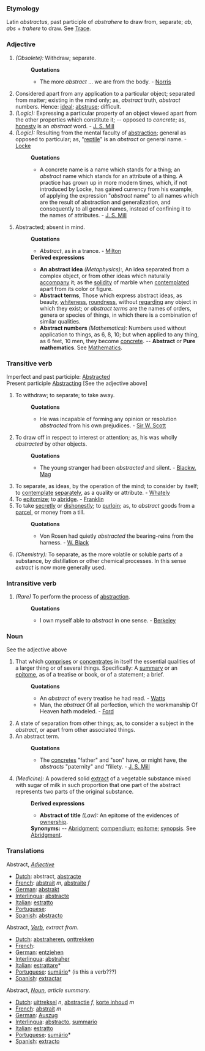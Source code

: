 ===Etymology===
Latin ''abstractus'', past participle of ''abstrahere'' to draw from, separate; ''ab'', ''abs'' + ''trahere'' to draw. See [[Trace]].
===Adjective===
#''(Obsolete):'' Withdraw; separate. 
#:'''Quotations'''
#:*The more ''abstract'' ... we are from the body. - [[Norris]]
#Considered apart from any application to a particular object; separated from matter; existing in the mind only; as, ''abstract'' truth, ''abstract'' numbers. Hence: [[ideal]]; [[abstruse]]; difficult.
#''(Logic):'' Expressing a particular property of an object viewed apart from the other properties which constitute it; -- opposed to ''concrete''; as, [[honesty]] is an ''abstract'' word. - [[J. S. Mill]] 
#''(Logic):'' Resulting from the mental faculty of [[abstraction]]; general as opposed to particular; as, "[[reptile]]" is an ''abstract'' or general name. -[[Locke]]
#:'''Quotations'''
#:*A concrete name is a name which stands for a thing; an ''abstract'' name which stands for an attribute of a thing. A practice has grown up in more modern times, which, if not introduced by Locke, has gained currency from his example, of applying the expression "''abstract'' name" to all names which are the result of abstraction and generalization, and consequently to all general names, instead of confining it to the names of attributes. - [[J. S. Mill]]
#Abstracted; absent in mind.
#:'''Quotations'''
#:*''Abstract'', as in a trance. - [[Milton]]
#:'''Derived expressions'''
#:*'''An abstract idea''' ''(Metaphysics):'', An idea separated from a complex object, or from other ideas which naturally [[accompany]] it; as the [[solidity]] of marble when [[contemplated]] apart from its color or figure.
#:*'''Abstract terms''', Those which express abstract ideas, as beauty, [[whiteness]], [[roundness]], without [[regarding]] any object in which they exist; or ''abstract terms'' are the names of orders, genera or species of things, in which there is a combination of similar qualities.
#:*'''Abstract numbers''' ''(Mathematics):'' Numbers used without application to things, as 6, 8, 10; but when applied to any thing, as 6 feet, 10 men, they become [[concrete]]. -- '''Abstract''' or '''Pure mathematics'''. See [[Mathematics]].
===Transitive verb===
Imperfect and past participle: [[Abstracted]]<br>
Present participle [[Abstracting]] [See the adjective above]
#To withdraw; to separate; to take away.
#:'''Quotations'''
#:*He was incapable of forming any opinion or resolution ''abstracted'' from his own prejudices. - [[Sir W. Scott]]
#To draw off in respect to interest or attention; as, his was wholly ''abstracted'' by other objects.
#:'''Quotations'''
#:*The young stranger had been ''abstracted'' and silent. - [[Blackw. Mag]]
#To separate, as ideas, by the operation of the mind; to consider by itself; to [[contemplate]] [[separately]], as a quality or attribute. - [[Whately]]
#To [[epitomize]]; to [[abridge]]. - [[Franklin]]
#To take [[secretly]] or [[dishonestly]]; to [[purloin]]; as, to ''abstract'' goods from a [[parcel]], or money from a till.
#:'''Quotations'''
#:*Von Rosen had quietly ''abstracted'' the bearing-reins from the harness. - [[W. Black]]
#''(Chemistry):'' To separate, as the more volatile or soluble parts of a substance, by distillation or other chemical processes. In this sense ''extract'' is now more generally used.
===Intransitive verb===
#''(Rare)'' To perform the process of [[abstraction]].
#:'''Quotations'''
#:*I own myself able to ''abstract'' in one sense. - [[Berkeley]]
===Noun===
See the adjective above
#That which [[comprises]] or [[concentrates]] in itself the essential qualities of a larger thing or of several things. Specifically: A [[summary]] or an [[epitome]], as of a treatise or book, or of a statement; a brief.
#:'''Quotations'''
#:*An ''abstract'' of every treatise he had read. - [[Watts]]
#:*Man, the ''abstract'' Of all perfection, which the workmanship Of Heaven hath modeled. - [[Ford]]
#A state of separation from other things; as, to consider a subject in the ''abstract'', or apart from other associated things.
#An abstract term.
#:'''Quotations'''
#:*The [[concretes]] "father" and "son" have, or might have, the ''abstracts'' "paternity" and "filiety. - [[J. S. Mill]]
#''(Medicine):'' A powdered solid [[extract]] of a vegetable substance mixed with sugar of milk in such proportion that one part of the abstract represents two parts of the original substance.
#:'''Derived expressions'''
#:*'''Abstract of title''' ''(Law):'' An epitome of the evidences of [[ownership]].
#:'''Synonyms:''' -- [[Abridgment]]; [[compendium]]; [[epitome]]; [[synopsis]]. See [[Abridgment]].

===Translations===

Abstract, <i>[[Adjective]]</i>
*[[Dutch]]: abstract, [[abstracte]]
*[[French]]: [[abstrait]] ''m'', [[abstraite]] ''f''
*[[German]]: [[abstrakt]]
*[[Interlingua]]: [[abstracte]]
*[[Italian]]: [[estratto]]
*[[Portuguese]]: [[]]
*[[Spanish]]: [[abstracto]]

Abstract, <i>[[Verb]]</i>, ''extract from''. 
*[[Dutch]]: [[abstraheren]], [[onttrekken]]
*[[French]]: [[]]
*[[German]]: [[entziehen]]
*[[Interlingua]]: [[abstraher]]
*[[Italian]]: [[estrattare]]*
*[[Portuguese]]: [[sumário]]* (is this a verb???)
*[[Spanish]]: [[extractar]]

Abstract, <i>[[Noun]]</i>, ''article summary''.
*[[Dutch]]: [[uittreksel]] ''n'', [[abstractie]] ''f'', [[korte inhoud]] ''m''
*[[French]]: [[abstrait]] ''m''
*[[German]]: [[Auszug]]
*[[Interlingua]]: [[abstracto]], [[summario]]
*[[Italian]]: [[estratto]]
*[[Portuguese]]: [[sumário]]*
*[[Spanish]]: [[extracto]]